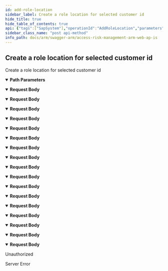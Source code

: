 ```yaml
---
id: add-role-location
sidebar_label: Create a role location for selected customer id
hide_title: true
hide_table_of_contents: true
api: {"tags":["SapSystem"],"operationId":"AddRoleLocation","parameters":[{"name":"customerId","in":"path","required":true,"schema":{"type":"string","format":"uuid"}}],"requestBody":{"content":{"application/json;odata.metadata=minimal;odata.streaming=true":{"schema":{"description":"Describes role location","type":"object","properties":{"roleLocationId":{"format":"uuid","description":"Role location id","type":"string"},"roleLocationName":{"description":"Role location name","type":"string"},"description":{"description":"Role location description","type":"string"}}}},"application/json;odata.metadata=minimal;odata.streaming=false":{"schema":{"description":"Describes role location","type":"object","properties":{"roleLocationId":{"format":"uuid","description":"Role location id","type":"string"},"roleLocationName":{"description":"Role location name","type":"string"},"description":{"description":"Role location description","type":"string"}}}},"application/json;odata.metadata=minimal":{"schema":{"description":"Describes role location","type":"object","properties":{"roleLocationId":{"format":"uuid","description":"Role location id","type":"string"},"roleLocationName":{"description":"Role location name","type":"string"},"description":{"description":"Role location description","type":"string"}}}},"application/json;odata.metadata=full;odata.streaming=true":{"schema":{"description":"Describes role location","type":"object","properties":{"roleLocationId":{"format":"uuid","description":"Role location id","type":"string"},"roleLocationName":{"description":"Role location name","type":"string"},"description":{"description":"Role location description","type":"string"}}}},"application/json;odata.metadata=full;odata.streaming=false":{"schema":{"description":"Describes role location","type":"object","properties":{"roleLocationId":{"format":"uuid","description":"Role location id","type":"string"},"roleLocationName":{"description":"Role location name","type":"string"},"description":{"description":"Role location description","type":"string"}}}},"application/json;odata.metadata=full":{"schema":{"description":"Describes role location","type":"object","properties":{"roleLocationId":{"format":"uuid","description":"Role location id","type":"string"},"roleLocationName":{"description":"Role location name","type":"string"},"description":{"description":"Role location description","type":"string"}}}},"application/json;odata.metadata=none;odata.streaming=true":{"schema":{"description":"Describes role location","type":"object","properties":{"roleLocationId":{"format":"uuid","description":"Role location id","type":"string"},"roleLocationName":{"description":"Role location name","type":"string"},"description":{"description":"Role location description","type":"string"}}}},"application/json;odata.metadata=none;odata.streaming=false":{"schema":{"description":"Describes role location","type":"object","properties":{"roleLocationId":{"format":"uuid","description":"Role location id","type":"string"},"roleLocationName":{"description":"Role location name","type":"string"},"description":{"description":"Role location description","type":"string"}}}},"application/json;odata.metadata=none":{"schema":{"description":"Describes role location","type":"object","properties":{"roleLocationId":{"format":"uuid","description":"Role location id","type":"string"},"roleLocationName":{"description":"Role location name","type":"string"},"description":{"description":"Role location description","type":"string"}}}},"application/json;odata.streaming=true":{"schema":{"description":"Describes role location","type":"object","properties":{"roleLocationId":{"format":"uuid","description":"Role location id","type":"string"},"roleLocationName":{"description":"Role location name","type":"string"},"description":{"description":"Role location description","type":"string"}}}},"application/json;odata.streaming=false":{"schema":{"description":"Describes role location","type":"object","properties":{"roleLocationId":{"format":"uuid","description":"Role location id","type":"string"},"roleLocationName":{"description":"Role location name","type":"string"},"description":{"description":"Role location description","type":"string"}}}},"application/json":{"schema":{"description":"Describes role location","type":"object","properties":{"roleLocationId":{"format":"uuid","description":"Role location id","type":"string"},"roleLocationName":{"description":"Role location name","type":"string"},"description":{"description":"Role location description","type":"string"}}}},"application/xml":{"schema":{"description":"Describes role location","type":"object","properties":{"roleLocationId":{"format":"uuid","description":"Role location id","type":"string"},"roleLocationName":{"description":"Role location name","type":"string"},"description":{"description":"Role location description","type":"string"}}}},"application/prs.odatatestxx-odata":{"schema":{"description":"Describes role location","type":"object","properties":{"roleLocationId":{"format":"uuid","description":"Role location id","type":"string"},"roleLocationName":{"description":"Role location name","type":"string"},"description":{"description":"Role location description","type":"string"}}}},"application/json-patch+json":{"schema":{"description":"Describes role location","type":"object","properties":{"roleLocationId":{"format":"uuid","description":"Role location id","type":"string"},"roleLocationName":{"description":"Role location name","type":"string"},"description":{"description":"Role location description","type":"string"}}}},"text/json":{"schema":{"description":"Describes role location","type":"object","properties":{"roleLocationId":{"format":"uuid","description":"Role location id","type":"string"},"roleLocationName":{"description":"Role location name","type":"string"},"description":{"description":"Role location description","type":"string"}}}},"application/*+json":{"schema":{"description":"Describes role location","type":"object","properties":{"roleLocationId":{"format":"uuid","description":"Role location id","type":"string"},"roleLocationName":{"description":"Role location name","type":"string"},"description":{"description":"Role location description","type":"string"}}}}}},"responses":{"401":{"description":"Unauthorized"},"500":{"description":"Server Error"}},"description":"Create a role location for selected customer id","method":"post","path":"/api/SapSystem/customer/{customerId}/roles/locations","jsonRequestBodyExample":{"roleLocationId":"3fa85f64-5717-4562-b3fc-2c963f66afa6","roleLocationName":"string","description":"string"},"info":{"version":"v1","title":"Access Risk Management ARM Web APIs"},"postman":{"name":"Create a role location for selected customer id","description":{"type":"text/plain"},"url":{"path":["api","SapSystem","customer",":customerId","roles","locations"],"host":["{{baseUrl}}"],"query":[],"variable":[{"disabled":false,"description":{"content":"(Required) ","type":"text/plain"},"type":"any","value":"","key":"customerId"}]},"header":[{"key":"Content-Type","value":"application/json"}],"method":"POST","body":{"mode":"raw","raw":"\"\"","options":{"raw":{"language":"json"}}}}}
sidebar_class_name: "post api-method"
info_path: docs/arm/swagger-arm/access-risk-management-arm-web-ap-is
---
```



## Create a role location for selected customer id



Create a role location for selected customer id

<details style={{"marginBottom":"1rem"}} data-collapsed={false} open={true}><summary style={{}}><strong>Path Parameters</strong></summary><div><ul><ParamsItem className={"paramsItem"} param={{"name":"customerId","in":"path","required":true,"schema":{"type":"string","format":"uuid"}}}></ParamsItem></ul></div></details><MimeTabs groupId={"mime-type"}><TabItem label={"application/json;odata.metadata=minimal;odata.streaming=true"} value={"application/json;odata.metadata=minimal;odata.streaming=true"}><details style={{}} data-collapsed={false} open={true}><summary style={{"textAlign":"left"}}><strong>Request Body</strong></summary><div style={{"textAlign":"left","marginLeft":"1rem"}}></div><ul style={{"marginLeft":"1rem"}}><SchemaItem collapsible={false} name={"roleLocationId"} required={false} schemaDescription={"Role location id"} schemaName={"uuid"} qualifierMessage={undefined} defaultValue={undefined}></SchemaItem><SchemaItem collapsible={false} name={"roleLocationName"} required={false} schemaDescription={"Role location name"} schemaName={"string"} qualifierMessage={undefined} defaultValue={undefined}></SchemaItem><SchemaItem collapsible={false} name={"description"} required={false} schemaDescription={"Role location description"} schemaName={"string"} qualifierMessage={undefined} defaultValue={undefined}></SchemaItem></ul></details></TabItem><TabItem label={"application/json;odata.metadata=minimal;odata.streaming=false"} value={"application/json;odata.metadata=minimal;odata.streaming=false"}><details style={{}} data-collapsed={false} open={true}><summary style={{"textAlign":"left"}}><strong>Request Body</strong></summary><div style={{"textAlign":"left","marginLeft":"1rem"}}></div><ul style={{"marginLeft":"1rem"}}><SchemaItem collapsible={false} name={"roleLocationId"} required={false} schemaDescription={"Role location id"} schemaName={"uuid"} qualifierMessage={undefined} defaultValue={undefined}></SchemaItem><SchemaItem collapsible={false} name={"roleLocationName"} required={false} schemaDescription={"Role location name"} schemaName={"string"} qualifierMessage={undefined} defaultValue={undefined}></SchemaItem><SchemaItem collapsible={false} name={"description"} required={false} schemaDescription={"Role location description"} schemaName={"string"} qualifierMessage={undefined} defaultValue={undefined}></SchemaItem></ul></details></TabItem><TabItem label={"application/json;odata.metadata=minimal"} value={"application/json;odata.metadata=minimal"}><details style={{}} data-collapsed={false} open={true}><summary style={{"textAlign":"left"}}><strong>Request Body</strong></summary><div style={{"textAlign":"left","marginLeft":"1rem"}}></div><ul style={{"marginLeft":"1rem"}}><SchemaItem collapsible={false} name={"roleLocationId"} required={false} schemaDescription={"Role location id"} schemaName={"uuid"} qualifierMessage={undefined} defaultValue={undefined}></SchemaItem><SchemaItem collapsible={false} name={"roleLocationName"} required={false} schemaDescription={"Role location name"} schemaName={"string"} qualifierMessage={undefined} defaultValue={undefined}></SchemaItem><SchemaItem collapsible={false} name={"description"} required={false} schemaDescription={"Role location description"} schemaName={"string"} qualifierMessage={undefined} defaultValue={undefined}></SchemaItem></ul></details></TabItem><TabItem label={"application/json;odata.metadata=full;odata.streaming=true"} value={"application/json;odata.metadata=full;odata.streaming=true"}><details style={{}} data-collapsed={false} open={true}><summary style={{"textAlign":"left"}}><strong>Request Body</strong></summary><div style={{"textAlign":"left","marginLeft":"1rem"}}></div><ul style={{"marginLeft":"1rem"}}><SchemaItem collapsible={false} name={"roleLocationId"} required={false} schemaDescription={"Role location id"} schemaName={"uuid"} qualifierMessage={undefined} defaultValue={undefined}></SchemaItem><SchemaItem collapsible={false} name={"roleLocationName"} required={false} schemaDescription={"Role location name"} schemaName={"string"} qualifierMessage={undefined} defaultValue={undefined}></SchemaItem><SchemaItem collapsible={false} name={"description"} required={false} schemaDescription={"Role location description"} schemaName={"string"} qualifierMessage={undefined} defaultValue={undefined}></SchemaItem></ul></details></TabItem><TabItem label={"application/json;odata.metadata=full;odata.streaming=false"} value={"application/json;odata.metadata=full;odata.streaming=false"}><details style={{}} data-collapsed={false} open={true}><summary style={{"textAlign":"left"}}><strong>Request Body</strong></summary><div style={{"textAlign":"left","marginLeft":"1rem"}}></div><ul style={{"marginLeft":"1rem"}}><SchemaItem collapsible={false} name={"roleLocationId"} required={false} schemaDescription={"Role location id"} schemaName={"uuid"} qualifierMessage={undefined} defaultValue={undefined}></SchemaItem><SchemaItem collapsible={false} name={"roleLocationName"} required={false} schemaDescription={"Role location name"} schemaName={"string"} qualifierMessage={undefined} defaultValue={undefined}></SchemaItem><SchemaItem collapsible={false} name={"description"} required={false} schemaDescription={"Role location description"} schemaName={"string"} qualifierMessage={undefined} defaultValue={undefined}></SchemaItem></ul></details></TabItem><TabItem label={"application/json;odata.metadata=full"} value={"application/json;odata.metadata=full"}><details style={{}} data-collapsed={false} open={true}><summary style={{"textAlign":"left"}}><strong>Request Body</strong></summary><div style={{"textAlign":"left","marginLeft":"1rem"}}></div><ul style={{"marginLeft":"1rem"}}><SchemaItem collapsible={false} name={"roleLocationId"} required={false} schemaDescription={"Role location id"} schemaName={"uuid"} qualifierMessage={undefined} defaultValue={undefined}></SchemaItem><SchemaItem collapsible={false} name={"roleLocationName"} required={false} schemaDescription={"Role location name"} schemaName={"string"} qualifierMessage={undefined} defaultValue={undefined}></SchemaItem><SchemaItem collapsible={false} name={"description"} required={false} schemaDescription={"Role location description"} schemaName={"string"} qualifierMessage={undefined} defaultValue={undefined}></SchemaItem></ul></details></TabItem><TabItem label={"application/json;odata.metadata=none;odata.streaming=true"} value={"application/json;odata.metadata=none;odata.streaming=true"}><details style={{}} data-collapsed={false} open={true}><summary style={{"textAlign":"left"}}><strong>Request Body</strong></summary><div style={{"textAlign":"left","marginLeft":"1rem"}}></div><ul style={{"marginLeft":"1rem"}}><SchemaItem collapsible={false} name={"roleLocationId"} required={false} schemaDescription={"Role location id"} schemaName={"uuid"} qualifierMessage={undefined} defaultValue={undefined}></SchemaItem><SchemaItem collapsible={false} name={"roleLocationName"} required={false} schemaDescription={"Role location name"} schemaName={"string"} qualifierMessage={undefined} defaultValue={undefined}></SchemaItem><SchemaItem collapsible={false} name={"description"} required={false} schemaDescription={"Role location description"} schemaName={"string"} qualifierMessage={undefined} defaultValue={undefined}></SchemaItem></ul></details></TabItem><TabItem label={"application/json;odata.metadata=none;odata.streaming=false"} value={"application/json;odata.metadata=none;odata.streaming=false"}><details style={{}} data-collapsed={false} open={true}><summary style={{"textAlign":"left"}}><strong>Request Body</strong></summary><div style={{"textAlign":"left","marginLeft":"1rem"}}></div><ul style={{"marginLeft":"1rem"}}><SchemaItem collapsible={false} name={"roleLocationId"} required={false} schemaDescription={"Role location id"} schemaName={"uuid"} qualifierMessage={undefined} defaultValue={undefined}></SchemaItem><SchemaItem collapsible={false} name={"roleLocationName"} required={false} schemaDescription={"Role location name"} schemaName={"string"} qualifierMessage={undefined} defaultValue={undefined}></SchemaItem><SchemaItem collapsible={false} name={"description"} required={false} schemaDescription={"Role location description"} schemaName={"string"} qualifierMessage={undefined} defaultValue={undefined}></SchemaItem></ul></details></TabItem><TabItem label={"application/json;odata.metadata=none"} value={"application/json;odata.metadata=none"}><details style={{}} data-collapsed={false} open={true}><summary style={{"textAlign":"left"}}><strong>Request Body</strong></summary><div style={{"textAlign":"left","marginLeft":"1rem"}}></div><ul style={{"marginLeft":"1rem"}}><SchemaItem collapsible={false} name={"roleLocationId"} required={false} schemaDescription={"Role location id"} schemaName={"uuid"} qualifierMessage={undefined} defaultValue={undefined}></SchemaItem><SchemaItem collapsible={false} name={"roleLocationName"} required={false} schemaDescription={"Role location name"} schemaName={"string"} qualifierMessage={undefined} defaultValue={undefined}></SchemaItem><SchemaItem collapsible={false} name={"description"} required={false} schemaDescription={"Role location description"} schemaName={"string"} qualifierMessage={undefined} defaultValue={undefined}></SchemaItem></ul></details></TabItem><TabItem label={"application/json;odata.streaming=true"} value={"application/json;odata.streaming=true"}><details style={{}} data-collapsed={false} open={true}><summary style={{"textAlign":"left"}}><strong>Request Body</strong></summary><div style={{"textAlign":"left","marginLeft":"1rem"}}></div><ul style={{"marginLeft":"1rem"}}><SchemaItem collapsible={false} name={"roleLocationId"} required={false} schemaDescription={"Role location id"} schemaName={"uuid"} qualifierMessage={undefined} defaultValue={undefined}></SchemaItem><SchemaItem collapsible={false} name={"roleLocationName"} required={false} schemaDescription={"Role location name"} schemaName={"string"} qualifierMessage={undefined} defaultValue={undefined}></SchemaItem><SchemaItem collapsible={false} name={"description"} required={false} schemaDescription={"Role location description"} schemaName={"string"} qualifierMessage={undefined} defaultValue={undefined}></SchemaItem></ul></details></TabItem><TabItem label={"application/json;odata.streaming=false"} value={"application/json;odata.streaming=false"}><details style={{}} data-collapsed={false} open={true}><summary style={{"textAlign":"left"}}><strong>Request Body</strong></summary><div style={{"textAlign":"left","marginLeft":"1rem"}}></div><ul style={{"marginLeft":"1rem"}}><SchemaItem collapsible={false} name={"roleLocationId"} required={false} schemaDescription={"Role location id"} schemaName={"uuid"} qualifierMessage={undefined} defaultValue={undefined}></SchemaItem><SchemaItem collapsible={false} name={"roleLocationName"} required={false} schemaDescription={"Role location name"} schemaName={"string"} qualifierMessage={undefined} defaultValue={undefined}></SchemaItem><SchemaItem collapsible={false} name={"description"} required={false} schemaDescription={"Role location description"} schemaName={"string"} qualifierMessage={undefined} defaultValue={undefined}></SchemaItem></ul></details></TabItem><TabItem label={"application/json"} value={"application/json"}><details style={{}} data-collapsed={false} open={true}><summary style={{"textAlign":"left"}}><strong>Request Body</strong></summary><div style={{"textAlign":"left","marginLeft":"1rem"}}></div><ul style={{"marginLeft":"1rem"}}><SchemaItem collapsible={false} name={"roleLocationId"} required={false} schemaDescription={"Role location id"} schemaName={"uuid"} qualifierMessage={undefined} defaultValue={undefined}></SchemaItem><SchemaItem collapsible={false} name={"roleLocationName"} required={false} schemaDescription={"Role location name"} schemaName={"string"} qualifierMessage={undefined} defaultValue={undefined}></SchemaItem><SchemaItem collapsible={false} name={"description"} required={false} schemaDescription={"Role location description"} schemaName={"string"} qualifierMessage={undefined} defaultValue={undefined}></SchemaItem></ul></details></TabItem><TabItem label={"application/xml"} value={"application/xml"}><details style={{}} data-collapsed={false} open={true}><summary style={{"textAlign":"left"}}><strong>Request Body</strong></summary><div style={{"textAlign":"left","marginLeft":"1rem"}}></div><ul style={{"marginLeft":"1rem"}}><SchemaItem collapsible={false} name={"roleLocationId"} required={false} schemaDescription={"Role location id"} schemaName={"uuid"} qualifierMessage={undefined} defaultValue={undefined}></SchemaItem><SchemaItem collapsible={false} name={"roleLocationName"} required={false} schemaDescription={"Role location name"} schemaName={"string"} qualifierMessage={undefined} defaultValue={undefined}></SchemaItem><SchemaItem collapsible={false} name={"description"} required={false} schemaDescription={"Role location description"} schemaName={"string"} qualifierMessage={undefined} defaultValue={undefined}></SchemaItem></ul></details></TabItem><TabItem label={"application/prs.odatatestxx-odata"} value={"application/prs.odatatestxx-odata"}><details style={{}} data-collapsed={false} open={true}><summary style={{"textAlign":"left"}}><strong>Request Body</strong></summary><div style={{"textAlign":"left","marginLeft":"1rem"}}></div><ul style={{"marginLeft":"1rem"}}><SchemaItem collapsible={false} name={"roleLocationId"} required={false} schemaDescription={"Role location id"} schemaName={"uuid"} qualifierMessage={undefined} defaultValue={undefined}></SchemaItem><SchemaItem collapsible={false} name={"roleLocationName"} required={false} schemaDescription={"Role location name"} schemaName={"string"} qualifierMessage={undefined} defaultValue={undefined}></SchemaItem><SchemaItem collapsible={false} name={"description"} required={false} schemaDescription={"Role location description"} schemaName={"string"} qualifierMessage={undefined} defaultValue={undefined}></SchemaItem></ul></details></TabItem><TabItem label={"application/json-patch+json"} value={"application/json-patch+json"}><details style={{}} data-collapsed={false} open={true}><summary style={{"textAlign":"left"}}><strong>Request Body</strong></summary><div style={{"textAlign":"left","marginLeft":"1rem"}}></div><ul style={{"marginLeft":"1rem"}}><SchemaItem collapsible={false} name={"roleLocationId"} required={false} schemaDescription={"Role location id"} schemaName={"uuid"} qualifierMessage={undefined} defaultValue={undefined}></SchemaItem><SchemaItem collapsible={false} name={"roleLocationName"} required={false} schemaDescription={"Role location name"} schemaName={"string"} qualifierMessage={undefined} defaultValue={undefined}></SchemaItem><SchemaItem collapsible={false} name={"description"} required={false} schemaDescription={"Role location description"} schemaName={"string"} qualifierMessage={undefined} defaultValue={undefined}></SchemaItem></ul></details></TabItem><TabItem label={"text/json"} value={"text/json"}><details style={{}} data-collapsed={false} open={true}><summary style={{"textAlign":"left"}}><strong>Request Body</strong></summary><div style={{"textAlign":"left","marginLeft":"1rem"}}></div><ul style={{"marginLeft":"1rem"}}><SchemaItem collapsible={false} name={"roleLocationId"} required={false} schemaDescription={"Role location id"} schemaName={"uuid"} qualifierMessage={undefined} defaultValue={undefined}></SchemaItem><SchemaItem collapsible={false} name={"roleLocationName"} required={false} schemaDescription={"Role location name"} schemaName={"string"} qualifierMessage={undefined} defaultValue={undefined}></SchemaItem><SchemaItem collapsible={false} name={"description"} required={false} schemaDescription={"Role location description"} schemaName={"string"} qualifierMessage={undefined} defaultValue={undefined}></SchemaItem></ul></details></TabItem><TabItem label={"application/*+json"} value={"application/*+json"}><details style={{}} data-collapsed={false} open={true}><summary style={{"textAlign":"left"}}><strong>Request Body</strong></summary><div style={{"textAlign":"left","marginLeft":"1rem"}}></div><ul style={{"marginLeft":"1rem"}}><SchemaItem collapsible={false} name={"roleLocationId"} required={false} schemaDescription={"Role location id"} schemaName={"uuid"} qualifierMessage={undefined} defaultValue={undefined}></SchemaItem><SchemaItem collapsible={false} name={"roleLocationName"} required={false} schemaDescription={"Role location name"} schemaName={"string"} qualifierMessage={undefined} defaultValue={undefined}></SchemaItem><SchemaItem collapsible={false} name={"description"} required={false} schemaDescription={"Role location description"} schemaName={"string"} qualifierMessage={undefined} defaultValue={undefined}></SchemaItem></ul></details></TabItem></MimeTabs><div><ApiTabs><TabItem label={"401"} value={"401"}><div>

Unauthorized

</div><div></div></TabItem><TabItem label={"500"} value={"500"}><div>

Server Error

</div><div></div></TabItem></ApiTabs></div>
      